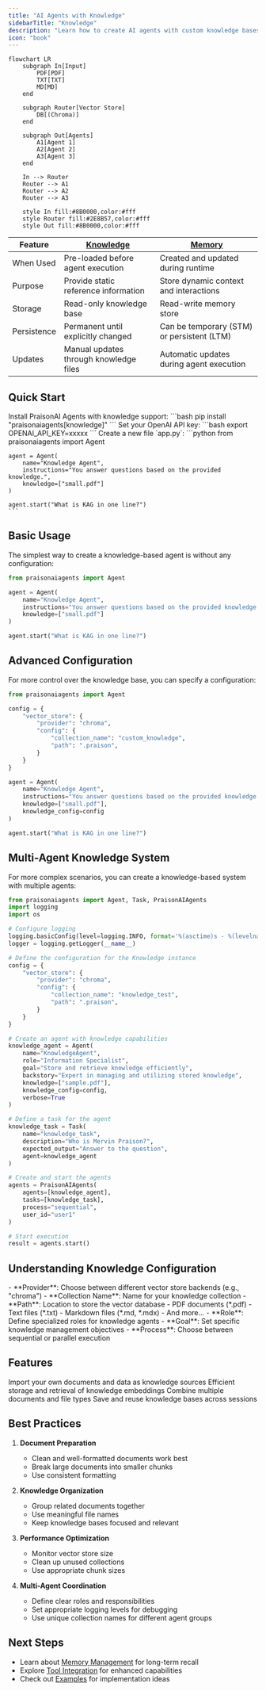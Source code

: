 ```yaml
---
title: "AI Agents with Knowledge"
sidebarTitle: "Knowledge"
description: "Learn how to create AI agents with custom knowledge bases"
icon: "book"
---
```


```mermaid
flowchart LR
    subgraph In[Input]
        PDF[PDF]
        TXT[TXT]
        MD[MD]
    end

    subgraph Router[Vector Store]
        DB[(Chroma)]
    end
    
    subgraph Out[Agents]
        A1[Agent 1]
        A2[Agent 2]
        A3[Agent 3]
    end

    In --> Router
    Router --> A1
    Router --> A2
    Router --> A3

    style In fill:#8B0000,color:#fff
    style Router fill:#2E8B57,color:#fff
    style Out fill:#8B0000,color:#fff
```

| Feature | [Knowledge](/concepts/knowledge) | [Memory](/concepts/memory) |
|---------|--------------------------------|---------------------------|
| When Used | Pre-loaded before agent execution | Created and updated during runtime |
| Purpose | Provide static reference information | Store dynamic context and interactions |
| Storage | Read-only knowledge base | Read-write memory store |
| Persistence | Permanent until explicitly changed | Can be temporary (STM) or persistent (LTM) |
| Updates | Manual updates through knowledge files | Automatic updates during agent execution |

## Quick Start

<Steps>
  <Step title="Install Package">
    Install PraisonAI Agents with knowledge support:
    ```bash
    pip install "praisonaiagents[knowledge]"
    ```
  </Step>

  <Step title="Set API Key">
    Set your OpenAI API key:
    ```bash
    export OPENAI_API_KEY=xxxxx
    ```
  </Step>

  <Step title="Create Script">
    Create a new file `app.py`:
    ```python
    from praisonaiagents import Agent

    agent = Agent(
        name="Knowledge Agent",
        instructions="You answer questions based on the provided knowledge.",
        knowledge=["small.pdf"]
    )

    agent.start("What is KAG in one line?")
    ```
  </Step>
</Steps>

## Basic Usage

The simplest way to create a knowledge-based agent is without any configuration:

```python
from praisonaiagents import Agent

agent = Agent(
    name="Knowledge Agent",
    instructions="You answer questions based on the provided knowledge.",
    knowledge=["small.pdf"]
)

agent.start("What is KAG in one line?")
```

## Advanced Configuration

For more control over the knowledge base, you can specify a configuration:

```python
from praisonaiagents import Agent

config = {
    "vector_store": {
        "provider": "chroma",
        "config": {
            "collection_name": "custom_knowledge",
            "path": ".praison",
        }
    }
}

agent = Agent(
    name="Knowledge Agent",
    instructions="You answer questions based on the provided knowledge.",
    knowledge=["small.pdf"],
    knowledge_config=config
)

agent.start("What is KAG in one line?")
```

## Multi-Agent Knowledge System

For more complex scenarios, you can create a knowledge-based system with multiple agents:

```python
from praisonaiagents import Agent, Task, PraisonAIAgents
import logging
import os

# Configure logging
logging.basicConfig(level=logging.INFO, format='%(asctime)s - %(levelname)s - %(message)s')
logger = logging.getLogger(__name__)

# Define the configuration for the Knowledge instance
config = {
    "vector_store": {
        "provider": "chroma",
        "config": {
            "collection_name": "knowledge_test",
            "path": ".praison",
        }
    }
}

# Create an agent with knowledge capabilities
knowledge_agent = Agent(
    name="KnowledgeAgent",
    role="Information Specialist",
    goal="Store and retrieve knowledge efficiently",
    backstory="Expert in managing and utilizing stored knowledge",
    knowledge=["sample.pdf"],
    knowledge_config=config,
    verbose=True
)

# Define a task for the agent
knowledge_task = Task(
    name="knowledge_task",
    description="Who is Mervin Praison?",
    expected_output="Answer to the question",
    agent=knowledge_agent
)

# Create and start the agents
agents = PraisonAIAgents(
    agents=[knowledge_agent],
    tasks=[knowledge_task],
    process="sequential",
    user_id="user1"
)

# Start execution
result = agents.start()
```

## Understanding Knowledge Configuration

<AccordionGroup>
  <Accordion title="Vector Store Options">
    - **Provider**: Choose between different vector store backends (e.g., "chroma")
    - **Collection Name**: Name for your knowledge collection
    - **Path**: Location to store the vector database
  </Accordion>
  
  <Accordion title="Supported File Types">
    - PDF documents (*.pdf)
    - Text files (*.txt)
    - Markdown files (*.md, *.mdx)
    - And more...
  </Accordion>

  <Accordion title="Multi-Agent Setup">
    - **Role**: Define specialized roles for knowledge agents
    - **Goal**: Set specific knowledge management objectives
    - **Process**: Choose between sequential or parallel execution
  </Accordion>
</AccordionGroup>

## Features

<CardGroup cols={2}>
  <Card title="Custom Knowledge" icon="book">
    Import your own documents and data as knowledge sources
  </Card>
  <Card title="Vector Storage" icon="database">
    Efficient storage and retrieval of knowledge embeddings
  </Card>
  <Card title="Multiple Sources" icon="layer-group">
    Combine multiple documents and file types
  </Card>
  <Card title="Persistent Storage" icon="hard-drive">
    Save and reuse knowledge bases across sessions
  </Card>
</CardGroup>

## Best Practices

1. **Document Preparation**
   - Clean and well-formatted documents work best
   - Break large documents into smaller chunks
   - Use consistent formatting

2. **Knowledge Organization**
   - Group related documents together
   - Use meaningful file names
   - Keep knowledge bases focused and relevant

3. **Performance Optimization**
   - Monitor vector store size
   - Clean up unused collections
   - Use appropriate chunk sizes

4. **Multi-Agent Coordination**
   - Define clear roles and responsibilities
   - Set appropriate logging levels for debugging
   - Use unique collection names for different agent groups

## Next Steps

- Learn about [Memory Management](/concepts/memory) for long-term recall
- Explore [Tool Integration](/concepts/tools) for enhanced capabilities
- Check out [Examples](/examples) for implementation ideas